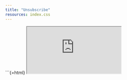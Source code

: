 ```yaml
---
title: "Unsubscribe"
resources: index.css
---
```


```{=html}
<iframe class="google-form" src="https://docs.google.com/forms/d/e/1FAIpQLSdg3wVP0MjaAUVyrFRzxIDFIdtJGc7zPmOjHyg4wF3F6y40og/viewform?embedded=true">Loading…</iframe>